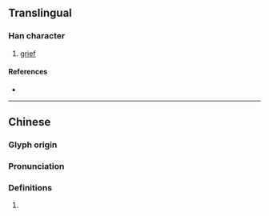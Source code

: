 {{character info}}
==Translingual==

===Han character===
{{Han char|rn=61|rad=心|as=13|sn=16|four=|canj=PTMS|ids=⿰忄勤}}

# [[grief]]

====References====
* {{Han ref|kx=0405.140|dkj=11322|dj=0745.240|hdz=42360.010|uh=61C4|ud=25028}}

----

==Chinese==
{{zh-forms}}

===Glyph origin===
{{Han etym}}

===Pronunciation===
{{zh-pron
|m=qín
|c=kan4
|mc=y
|oc=y
|cat=
}}

===Definitions===
{{zh-hanzi}}

# {{rfdef|zh}}